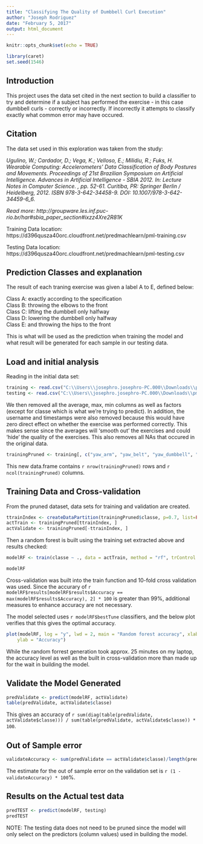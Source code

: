 ```yaml
---
title: "Classifying The Quality of Dumbbell Curl Execution"
author: "Joseph Rodriguez"
date: "February 5, 2017"
output: html_document
---
```


```r
knitr::opts_chunk$set(echo = TRUE)

library(caret)
set.seed(1546)
```

## Introduction

This project uses the data set cited in the next section to build a classifier to try and determine if a subject has performed the exercise - in this case dumbbell curls - correctly or incorrectly.  If incorrectly it attempts to classify exactly what common error may have occured.


## Citation

The data set used in this exploration was taken from the study:

<i>
Ugulino, W.; Cardador, D.; Vega, K.; Velloso, E.; Milidiu, R.; Fuks, H. Wearable Computing: Accelerometers' Data Classification of Body Postures and Movements. Proceedings of 21st Brazilian Symposium on Artificial Intelligence. Advances in Artificial Intelligence - SBIA 2012. In: Lecture Notes in Computer Science. , pp. 52-61. Curitiba, PR: Springer Berlin / Heidelberg, 2012. ISBN 978-3-642-34458-9. DOI: 10.1007/978-3-642-34459-6_6.

Read more: http://groupware.les.inf.puc-rio.br/har#sbia_paper_section#ixzz4Xre2R81K
</i>

Training Data location:  https://d396qusza40orc.cloudfront.net/predmachlearn/pml-training.csv

Testing Data location:  https://d396qusza40orc.cloudfront.net/predmachlearn/pml-testing.csv


## Prediction Classes and explanation

The result of each traning exercise was given a label A to E, defined below:

Class A: exactly according to the specification  
Class B: throwing the elbows to the front  
Class C: lifting the dumbbell only halfway  
Class D: lowering the dumbbell only halfway  
Class E: and throwing the hips to the front

This is what will be used as the prediction when training the model and what result will be generated for each sample in our testing data.


## Load and initial analysis

Reading in the initial data set:
```r
training <- read.csv("C:\\Users\\josephro.josephro-PC.000\\Downloads\\pml-training.csv")
testing <- read.csv("C:\\Users\\josephro.josephro-PC.000\\Downloads\\pml-testing.csv")

```

We then removed all the average, max, min columns as well as factors (except for classe which is what we're trying to predict).  In addition, the username and timestamps were also removed because this would have zero direct effect on whether the exercise was performed correctly. This makes sense since the averages will 'smooth out' the exercises and could 'hide' the quality of the exercises.  This also removes all NAs that occured in the original data.
```r
trainingPruned <- training[, c("yaw_arm", "yaw_belt", "yaw_dumbbell", "yaw_forearm", "gyros_belt_x", "gyros_belt_y", "gyros_belt_z", "gyros_arm_x", "gyros_arm_y", "gyros_arm_z", "gyros_dumbbell_x", "gyros_dumbbell_y", "gyros_dumbbell_z", "gyros_forearm_x", "gyros_forearm_y", "gyros_forearm_z", "accel_belt_x", "accel_belt_y", "accel_belt_z", "accel_arm_x", "accel_arm_y", "accel_arm_z", "accel_dumbbell_x", "accel_dumbbell_y", "accel_dumbbell_z", "accel_forearm_x", "accel_forearm_y", "accel_forearm_z", "magnet_arm_x", "magnet_arm_y", "magnet_arm_z", "magnet_belt_x", "magnet_belt_y", "magnet_belt_z", "magnet_dumbbell_x", "magnet_dumbbell_y", "magnet_dumbbell_z", "magnet_forearm_x", "magnet_forearm_y", "magnet_forearm_z", "roll_arm", "roll_belt", "roll_forearm", "roll_dumbbell", "pitch_arm", "pitch_belt", "pitch_forearm", "pitch_dumbbell", "classe")]
```
This new data.frame contains `r nrow(trainingPruned)` rows and `r ncol(trainingPruned)` columns.


## Training Data and Cross-validation

From the pruned dataset, data sets for training and validation are created.
```r
ttrainIndex <- createDataPartition(trainingPruned$classe, p=0.7, list=FALSE)
actTrain <- trainingPruned[ttrainIndex, ]
actValidate <- trainingPruned[-ttrainIndex, ]
```


Then a random forest is built using the training set extracted above and results checked:
```r
modelRF <- train(classe ~ ., data = actTrain, method = "rf", trControl = trainControl(method = "cv"), number = 4)
```

```r
modelRF
```
Cross-validation was built into the train function and 10-fold cross validation was used.  Since the accurary of `r modelRF$results[modelRF$results$Accuracy == max(modelRF$results$Accuracy), 2] * 100` is greater than 99%, additional measures to enhance accuracy are not necessary.

The model selected uses `r modelRF$bestTune` classifiers, and the below plot verifies that this gives the optimal accuracy.
```r
plot(modelRF, log = "y", lwd = 2, main = "Random forest accuracy", xlab = "Predictors", 
    ylab = "Accuracy")
```

While the random forrest generation took approx. 25 minutes on my laptop, the accuracy level as well as the built in cross-validation more than made up for the wait in building the model.


## Validate the Model Generated
```r
predValidate <- predict(modelRF, actValidate)
table(predValidate, actValidate$classe)
```
This gives an accuracy of `r sum(diag(table(predValidate, actValidate$classe))) / sum(table(predValidate, actValidate$classe)) * 100`.


## Out of Sample error

```r
validateAccuracy <- sum(predValidate == actValidate$classe)/length(predValidate)
```
The estimate for the out of sample error on the validation set is `r (1 - validateAccuracy) * 100
`%.

## Results on the Actual test data

```r
predTEST <- predict(modelRF, testing)
predTEST
```
NOTE:  The testing data does not need to be pruned since the model will only select on the predictors (column values) used in building the model.

